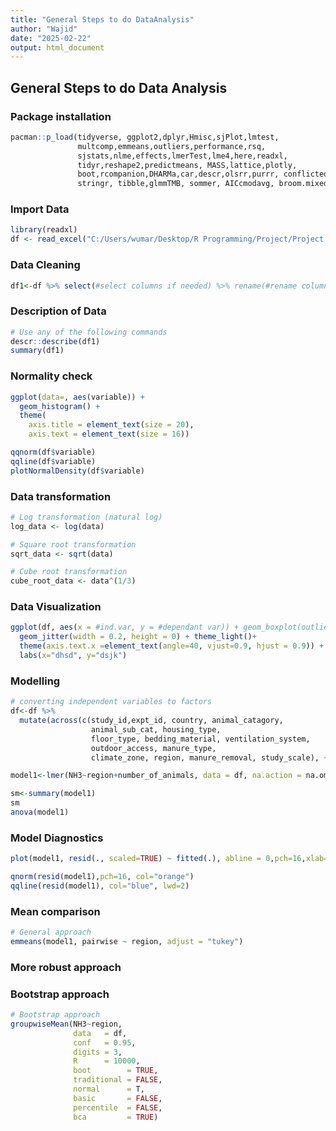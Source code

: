 ---
title: "General Steps to do DataAnalysis"
author: "Wajid"
date: "2025-02-22"
output: html_document
---

## General Steps to do Data Analysis
### Package installation
```{r}
pacman::p_load(tidyverse, ggplot2,dplyr,Hmisc,sjPlot,lmtest,
               multcomp,emmeans,outliers,performance,rsq,
               sjstats,nlme,effects,lmerTest,lme4,here,readxl,
               tidyr,reshape2,predictmeans, MASS,lattice,plotly,
               boot,rcompanion,DHARMa,car,descr,olsrr,purrr, conflicted,
               stringr, tibble,glmmTMB, sommer, AICcmodavg, broom.mixed, stargazer, ggstatsplot, lmeresampler, boot)
```

### Import Data
```{r}
library(readxl)
df <- read_excel("C:/Users/wumar/Desktop/R Programming/Project/Project.xlsx")
```

### Data Cleaning
```{r}
df1<-df %>% select(#select columns if needed) %>% rename(#rename columns if needed) %>% filter(#filter rows if needed) %>% mutate(#mutate columns if needed) 
```

### Description of Data
```{r}
# Use any of the following commands
descr::describe(df1) 
summary(df1)
```

### Normality check
```{r}
ggplot(data=, aes(variable)) + 
  geom_histogram() +
  theme(
    axis.title = element_text(size = 20),
    axis.text = element_text(size = 16))
```

```{r}
qqnorm(df$variable)
qqline(df$variable)
plotNormalDensity(df$variable)
```

### Data transformation
```{r}
# Log transformation (natural log)
log_data <- log(data)

# Square root transformation
sqrt_data <- sqrt(data)

# Cube root transformation
cube_root_data <- data^(1/3)
```

### Data Visualization
```{r}
ggplot(df, aes(x = #ind.var, y = #dependant var)) + geom_boxplot(outlier.shape = NA) + 
  geom_jitter(width = 0.2, height = 0) + theme_light()+
  theme(axis.text.x =element_text(angle=40, vjust=0.9, hjust = 0.9)) +   
  labs(x="dhsd", y="dsjk")
```

### Modelling
```{r}
# converting independent variables to factors
df<-df %>% 
  mutate(across(c(study_id,expt_id, country, animal_catagory, 
                  animal_sub_cat, housing_type,
                  floor_type, bedding_material, ventilation_system, 
                  outdoor_access, manure_type, 
                  climate_zone, region, manure_removal, study_scale), ~ as.factor(.x)))
```

```{r}
model1<-lmer(NH3~region+number_of_animals, data = df, na.action = na.omit))

```

```{r}
sm<-summary(model1)
sm
anova(model1)
```

### Model Diagnostics
```{r}
plot(model1, resid(., scaled=TRUE) ~ fitted(.), abline = 0,pch=16,xlab="Fitted values",ylab="Standardised residuals")
```

```{r}
qnorm(resid(model1),pch=16, col="orange")
qqline(resid(model1), col="blue", lwd=2)
```

### Mean comparison
```{r}
# General approach
emmeans(model1, pairwise ~ region, adjust = "tukey")
```
### More robust approach
### Bootstrap approach

```{r}
# Bootstrap approach
groupwiseMean(NH3~region,
              data   = df,
              conf   = 0.95,
              digits = 3,
              R      = 10000,
              boot        = TRUE,
              traditional = FALSE,
              normal      = T,
              basic       = FALSE,
              percentile  = FALSE,
              bca         = TRUE)
```


